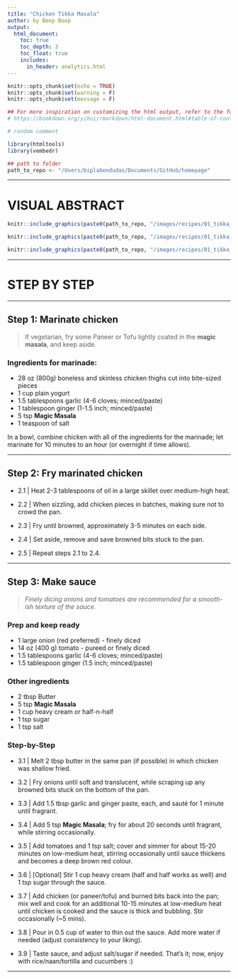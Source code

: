 ```yaml
---
title: "Chicken Tikka Masala"
author: by Beep Boop
output:
  html_document:
    toc: true
    toc_depth: 3
    toc_float: true
    includes:
      in_header: analytics.html
---
```


```r
knitr::opts_chunk$set(echo = TRUE)
knitr::opts_chunk$set(warning = F)
knitr::opts_chunk$set(message = F)

## For more inspiration on customizing the html output, refer to the following:
# https://bookdown.org/yihui/rmarkdown/html-document.html#table-of-contents
```

```r
# random comment

library(htmltools)
library(vembedr)

## path to folder
path_to_repo <- "/Users/biplabendudas/Documents/GitHub/homepage"

```


<style>
body {text-align: left}
</style>

<script type='text/javascript' src='https://d1bxh8uas1mnw7.cloudfront.net/assets/embed.js'></script>

___

# VISUAL ABSTRACT

```r
knitr::include_graphics(paste0(path_to_repo, "/images/recipes/01_tikka_masala/01_marinate_chicken.png"))
```

```r
knitr::include_graphics(paste0(path_to_repo, "/images/recipes/01_tikka_masala/02_fry_marinated_chicken.png"))
```

```r
knitr::include_graphics(paste0(path_to_repo, "/images/recipes/01_tikka_masala/03_make_sauce.png"))
```

___

# STEP BY STEP

___

## Step 1: Marinate chicken

> If vegetarian, fry some Paneer or Tofu lightly coated in the **magic masala**, and keep aside.

### Ingredients for marinade:

- 28 oz (800g) boneless and skinless chicken thighs cut into bite-sized pieces
- 1 cup plain yogurt
- 1.5 tablespoons garlic (4-6 cloves; minced/paste)
- 1 tablespoon ginger (1-1.5 inch; minced/paste)
- 5 tsp **Magic Masala**
- 1 teaspoon of salt

In a bowl, combine chicken with all of the ingredients for the marinade; let marinate for 10 minutes to an hour (or overnight if time allows).

___

## Step 2: Fry marinated chicken

- 2.1 | Heat 2-3 tablespoons of oil in a large skillet over medium-high heat.

- 2.2 | When sizzling, add chicken pieces in batches, making sure not to crowd the pan.

- 2.3 | Fry until browned, approximately 3-5 minutes on each side.

- 2.4 | Set aside, remove and save browned bits stuck to the pan.

- 2.5 | Repeat steps 2.1 to 2.4.

___


## Step 3: Make sauce

> *Finely dicing onions and tomatoes are recommended for a smooth-ish texture of the sauce.*

### Prep and keep ready

- 1 large onion (red preferred) - finely diced
- 14 oz (400 g) tomato - pureed or finely diced
- 1.5 tablespoons garlic (4-6 cloves; minced/paste)
- 1.5 tablespoon ginger (1.5 inch; minced/paste)

### Other ingredients

- 2 tbsp Butter
- 5 tsp **Magic Masala**
- 1 cup heavy cream or half-n-half
- 1 tsp sugar
- 1 tsp salt

### Step-by-Step

- 3.1 | Melt 2 tbsp butter in the same pan (if possible) in which chicken was shallow fried.

- 3.2 | Fry onions until soft and translucent, while scraping up any browned bits stuck on the bottom of the pan. 

- 3.3 | Add 1.5 tbsp garlic and ginger paste, each, and sauté for 1 minute until fragrant.

- 3.4 | Add 5 tsp **Magic Masala**; fry for about 20 seconds until fragrant, while stirring occasionally.

- 3.5 | Add tomatoes and 1 tsp salt; cover and simmer for about 15-20 minutes on low-medium heat, stirring occasionally until sauce thickens and becomes a deep brown red colour.

- 3.6 | [Optional] Stir 1 cup heavy cream (half and half works as well) and 1 tsp sugar through the sauce.

- 3.7 | Add chicken (or paneer/tofu) and burned bits back into the pan; mix well and cook for an additional 10-15 minutes at low-medium heat until chicken is cooked and the sauce is thick and bubbling. Stir occasionally (~5 mins).

- 3.8 | Pour in 0.5 cup of water to thin out the sauce. Add more water if needed (adjust consistency to your liking).

- 3.9 | Taste sauce, and adjust salt/sugar if needed. That's it; now, enjoy with rice/naan/tortilla and cucumbers :)

___




